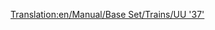 [[Translation:en/Manual/Base Set/Trains/UU '37']]
{{pl/Manual/Base Set/Trains/Pociągi|Image=[[File:en/Manual/Base Set/Trains/Uu37.png]]
|Cost=£19,921 ($39.842)
|Speed=144 km/h (90 mph)
|Weight=101 t
|Power= 1,750 hp (1.305 kW)
|Annual=£1,828 ($3.656)
|Designed=1959
|Lifespan=20
|Capacity=N/A
|Description=Ten pierwszy naprawdę przydatny silnik wysokoprężny, ten potężny ściągacz ładunku może być używany przez wiele lat jako koń pociągowy Twojej firmy. Jest tak samo szybki jak najlepsze silniki parowe i ma doskonałą moc pod maską, dzięki czemu dobrze nadaje się do ciągnięcia długich i ciężkich pociągów.
|Real-life=To jest przemianowana wersja [http://en.wikipedia.org/wiki/British_Rail_Class_37 British Rail Class 37].
}}